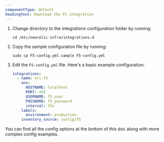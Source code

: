 ```yaml
---
componentType: default
headingText: Download the F5 integration
---
```


1. Change directory to the integrations configuration folder by running:

    ```shell
    cd /etc/newrelic-infra/integrations.d
    ```

2. Copy the sample configuration file by running:

    ```shell
    sudo cp F5-config.yml.sample F5-config.yml
    ```

3. Edit the `F5-config.yml` file. Here's a basic example configuration:

    ```yml
    integrations:
      - name: nri-f5
        env:
          HOSTNAME: localhost
          PORT: 443
          USERNAME: f5_user
          PASSWORD: f5_password
          interval: 15s
        labels:
          environment: production
        inventory_source: config/f5
    ```

You can find all the config options at the bottom of this doc along with more complex config examples.



